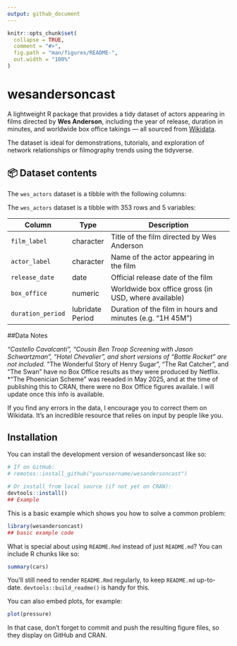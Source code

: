 ```yaml
---
output: github_document
---
```


<!-- README.md is generated from README.Rmd. Please edit that file -->

```r
knitr::opts_chunk$set(
  collapse = TRUE,
  comment = "#>",
  fig.path = "man/figures/README-",
  out.width = "100%"
)
```

# wesandersoncast

<!-- badges: start -->
<!-- badges: end -->

A lightweight R package that provides a tidy dataset of actors appearing in films directed by **Wes Anderson**, including the year of release, duration in minutes, and worldwide box office takings — all sourced from [Wikidata](https://www.wikidata.org/).

The dataset is ideal for demonstrations, tutorials, and exploration of network relationships or filmography trends using the tidyverse.

## 📦 Dataset contents

The `wes_actors` dataset is a tibble with the following columns:

The `wes_actors` dataset is a tibble with 353 rows and 5 variables:

| Column           | Type     | Description                                                |
|------------------|----------|------------------------------------------------------------|
| `film_label`     | character | Title of the film directed by Wes Anderson                 |
| `actor_label`    | character | Name of the actor appearing in the film                   |
| `release_date`   | date      | Official release date of the film                         |
| `box_office`     | numeric   | Worldwide box office gross (in USD, where available)      |
| `duration_period`| lubridate Period | Duration of the film in hours and minutes (e.g. "1H 45M") |

##Data Notes

*"Castello Cavalcanti", "Cousin Ben Troop Screening with Jason Schwartzman", "Hotel Chevalier", and short versions of "Bottle Rocket" are not included.
*"The Wonderful Story of Henry Sugar", "The Rat Catcher", and "The Swan" have no Box Office results as they were produced by Netflix.
*"The Phoenician Scheme" was reeaded in May 2025, and at the time of publishing this to CRAN, there were no Box Office figures availale. I will update once this info is available.

If you find any errors in the data, I encourage you to correct them on Wikidata. It's an incredible resource that relies on input by people like you. 



## Installation

You can install the development version of wesandersoncast like so:

```r
# If on GitHub:
# remotes::install_github("yourusername/wesandersoncast")

# Or install from local source (if not yet on CRAN):
devtools::install()
## Example
```

This is a basic example which shows you how to solve a common problem:

```r
library(wesandersoncast)
## basic example code
```

What is special about using `README.Rmd` instead of just `README.md`? You can include R chunks like so:

```r
summary(cars)
```

You'll still need to render `README.Rmd` regularly, to keep `README.md` up-to-date. `devtools::build_readme()` is handy for this.

You can also embed plots, for example:

```r
plot(pressure)
```

In that case, don't forget to commit and push the resulting figure files, so they display on GitHub and CRAN.
